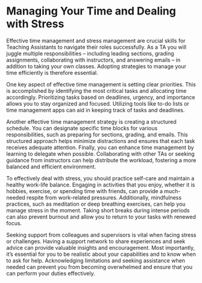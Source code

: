 # Managing Your Time and Dealing with Stress

Effective time management and stress management are crucial skills for Teaching Assistants to navigate their roles successfully.  As a TA you will juggle multiple responsibilities – including leading sections, grading assignments, collaborating with instructors, and answering emails – in addition to taking your own classes.  Adopting strategies to manage your time efficiently is therefore essential.  

One key aspect of effective time management is setting clear priorities.  This is accomplished by identifying the most critical tasks and allocating time accordingly.  Prioritizing tasks based on deadlines, urgency, and importance allows you to stay organized and focused.  Utilizing tools like to-do lists or time management apps can aid in keeping track of tasks and deadlines.

Another effective time management strategy is creating a structured schedule.  You can designate specific time blocks for various responsibilities, such as preparing for sections, grading, and emails.  This structured approach helps minimize distractions and ensures that each task receives adequate attention.  Finally, you can enhance time management by learning to delegate when possible.  Collaborating with other TAs or seeking guidance from instructors can help distribute the workload, fostering a more balanced and efficient environment.

To effectively deal with stress, you should practice self-care and maintain a healthy work-life balance. Engaging in activities that you enjoy, whether it is hobbies, exercise, or spending time with friends, can provide a much-needed respite from work-related pressures.  Additionally, mindfulness practices, such as meditation or deep breathing exercises, can help you manage stress in the moment.  Taking short breaks during intense periods can also prevent burnout and allow you to return to your tasks with renewed focus.

Seeking support from colleagues and supervisors is vital when facing stress or challenges.  Having a support network to share experiences and seek advice can provide valuable insights and encouragement.  Most importantly, it’s essential for you to be realistic about your capabilities and to know when to ask for help.  Acknowledging limitations and seeking assistance when needed can prevent you from becoming overwhelmed and ensure that you can perform your duties effectively.
